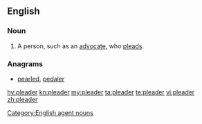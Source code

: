 ==English==

===Noun===
{{en-noun}}

# A person, such as an [[advocate]], who [[plead]]s.

===Anagrams===
* [[pearled#English|pearled]], [[pedaler#English|pedaler]]

[[Category:English agent nouns]]

[[hy:pleader]]
[[kn:pleader]]
[[my:pleader]]
[[ta:pleader]]
[[te:pleader]]
[[vi:pleader]]
[[zh:pleader]]